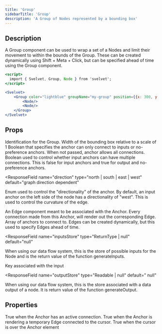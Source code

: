```yaml
---
title: 'Group'
sidebarTitle: 'Group'
description: 'A Group of Nodes represented by a bounding box'
---
```


## Description

A Group component can be used to wrap a set of a Nodes and limit their movement to within the bounds of the Group. These can be created dynamically using Shift + Meta + Click, but can be specified ahead of time using the Group component.

```jsx App.svelte
<script>
  import { Svelvet, Group, Node } from 'svelvet';
</script>

<Svelvet>
    <Group color="lightblue" groupName="my-group" position={{x: 300, y: 400}} width={600} height={200}>
        <Node/>
        <Node/>
    </Group>
</Svelvet>
```

## Props

<ResponseField name="groupName" required type="string | number">
  Identification for the Group.
</ResponseField>

<ResponseField name="width" type="number" required>
  Width of the bounding box relative to a scale of 1
</ResponseField>

<ResponseField name="output" type="boolean" default="false">
  Boolean that specifies the anchor can only connect to inputs or no-preference
  anchors. When not passed, anchor allows all connections.
</ResponseField>

<ResponseField name="multiple" type="boolean" default="input/output dependent">
  Boolean used to control whether input anchors can have multiple connections.
  This is false for input anchors and true for output and no-preference anchors.
</ResponseField>

<ResponseField
  name="direction"
  type="north | south | east | west"
  default="graph direction dependent"
>
  Enum used to control the "directionality" of the anchor. By default, an input
  anchor on the left side of the node has a directionality of "west". This is
  used to control the curvature of the edge.
</ResponseField>

<ResponseField name="edge" type="Svelte Component | null" default="null">
  An Edge component meant to be associated with the Anchor. Every connection
  made from this Anchor, will render out the corresponding Edge.
</ResponseField>

<ResponseField name="connections" type="Array<[nodeId, anchorId]>" default="[]">
  Array of anchors to connect to. Edges can be created dynamically, but this
  used to specify Edges ahead of time.
</ResponseField>

<ResponseField
  name="inputsStore"
  type="ReturnType<typeof generateInputs> | null"
  default="null"
>
  When using our data flow system, this is the store of possible inputs for the
  Node and is the return value of the function generateInputs.
</ResponseField>

<ResponseField name="key" type="string | null" default="null">
  Key associated with the input
</ResponseField>

<ResponseField
  name="outputStore"
  type="Readable<unknown> | null"
  default=" null"
>
  When using our data flow system, this is the store associated with a data
  output of a node. It is return value of the function generateOutput.
</ResponseField>

## Properties

<ResponseField name="let:linked" type="boolean">
  True when the Anchor has an active connection.
</ResponseField>

<ResponseField name="let:connecting" type="boolean">
  True when the Anchor is rendering a temporary Edge connected to the cursor.
</ResponseField>

<ResponseField name="let:hovering" type="boolean">
  True when the cursor is over the Anchor element
</ResponseField>
